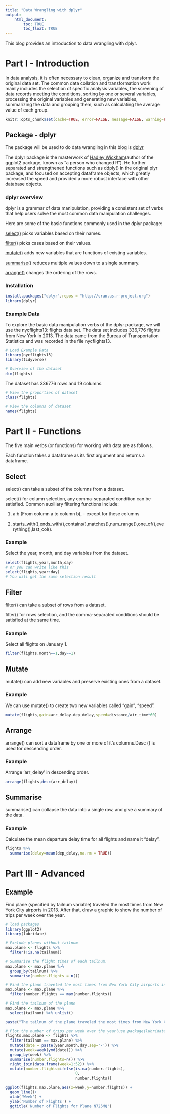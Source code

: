 ---
title: "Data Wrangling with dplyr"
output: 
    html_document:
        toc: TRUE
        toc_float: TRUE
---

This blog provides an introduction to data wrangling with dplyr.


# Part I - Introduction 

In data analysis, it is often necessary to clean, organize and transform the original data set. The common data collation and transformation work mainly includes the selection of specific analysis variables, the screening of data records meeting the conditions, sorting by one or several variables, processing the original variables and generating new variables, summarizing the data and grouping them, such as calculating the average value of each group.


```{r setup, include=FALSE,results='asis'}
knitr::opts_chunk$set(cache=TRUE, error=FALSE, message=FALSE, warning=FALSE, tidy.opts=list(width.cutoff=60),tidy=TRUE)
```

## Package - dplyr

The package will be used to do data wrangling in this blog is [dplyr](https://dplyr.tidyverse.org/)

The dplyr package is the masterwork of [Hadley Wickham](http://hadley.nz/)(author of the ggplot2 package, known as "a person who changed R"). He further separated and strengthened functions such as ddply() in the original plyr package, and focused on accepting dataframe objects, which greatly increased the speed and provided a more robust interface with other database objects.


### dplyr overview


dplyr is a grammar of data manipulation, providing a consistent set of verbs that help users solve the most common data manipulation challenges.

Here are some of the basic functions commonly used in the dplyr package:

[select()](https://dplyr.tidyverse.org/reference/select.html) picks variables based on their names.

[filter()](https://dplyr.tidyverse.org/reference/filter.html) picks cases based on their values.

[mutate()](https://dplyr.tidyverse.org/reference/mutate.html) adds new variables that are functions of existing variables.

[summarise()](https://dplyr.tidyverse.org/reference/summarise.html) reduces multiple values down to a single summary.

[arrange()](https://dplyr.tidyverse.org/reference/arrange.html) changes the ordering of the rows.

### Installation

```{r,results='asis'}
install.packages("dplyr",repos = "http://cran.us.r-project.org")
library(dplyr)
```

### Example Data

To explore the basic data manipulation verbs of the dplyr package, we will use the nycflights13: flights data set. The data set includes 336,776 flights from New York in 2013. The data came from the Bureau of Transportation Statistics and was recorded in the file nycflights13.

```{r}
# Load Example Data
library(nycflights13)
library(tidyverse)
```

```{r}
# Overview of the dataset
dim(flights)
```
The dataset has 336776 rows and 19 columns.

```{r}
# View the proporties of dataset
class(flights)
```

```{r}
# View the columns of dataset
names(flights)
```



# Part II - Functions

The five main verbs (or functions) for working with data are as follows.

Each function takes a dataframe as its first argument and returns a dataframe.

## Select 

select() can take a subset of the columns from a dataset.

select() for column selection, any comma-separated condition can be satisfied. Common auxiliary filtering functions include:

  1) a:b (From column a to column b), - except for these columns
  
  2) starts_with(),ends_with(),contains(),matches(),num_range(),one_of(),everything(),last_col().

### Example

Select the year, month, and day variables from the dataset.

```{r}
select(flights,year,month,day)
# or you can write like this
select(flights,year:day)
# You will get the same selection result
```

## Filter

filter() can take a subset of rows from a dataset.

filter() for rows selection, and the comma-separated conditions should be satisfied at the same time. 


### Example

Select all flights on January 1.

```{r}
filter(flights,month==1,day==1)
```

## Mutate

mutate() can add new variables and preserve existing ones from a dataset.

### Example

We can use mutate() to create two new variables called "gain", "speed".

```{r}
mutate(flights,gain=arr_delay-dep_delay,speed=distance/air_time*60)
```


## Arrange

arrange() can sort a dataframe by one or more of it’s columns.Desc () is used for descending order.


### Example

Arrange 'arr_delay' in descending order.

```{r}
arrange(flights,desc(arr_delay))
```

## Summarise

summarise() can collapse the data into a single row, and give a summary of the data.

### Example

Calculate the mean departure delay time for all flights and name it "delay".

```{r}
flights %>% 
  summarise(delay=mean(dep_delay,na.rm = TRUE))
```



# Part III - Advanced


## Example

Find plane (specified by tailnum variable) traveled the most times from New York City airports in 2013. After that, draw a graphic to show the number of trips per week over the year.

```{r,results='asis',fig.align='center'}
# load packages
library(ggplot2)
library(lubridate)

# Exclude planes without tailnum
max.plane <- flights %>%
  filter(!is.na(tailnum))

# Summarise the flight times of each tailnum.
max.plane <- max.plane %>%
  group_by(tailnum) %>%
  summarise(number.flights = n())

# Find the plane traveled the most times from New York City airports in 2013
max.plane <- max.plane %>%
  filter(number.flights == max(number.flights))

# Find the tailnum of the plane
max.plane <- max.plane %>% 
  select(tailnum) %>% unlist()

paste("The tailnum of the plane traveled the most times from New York City airports in 2013 is:",max.plane)

# Plot the number of trips per week over the year(use package(lubridate) to calculate the week)
flights.max.plane <- flights %>%
  filter(tailnum == max.plane) %>%
  mutate(date = paste(year,month,day,sep='-')) %>%
  mutate(week=week(ymd(date))) %>%
  group_by(week) %>%
  summarise(number.flights=n()) %>%
  right_join(data.frame(week=1:52)) %>%
  mutate(number.flights=ifelse(is.na(number.flights),
                               0,
                               number.flights))

ggplot(flights.max.plane,aes(x=week,y=number.flights)) +
  geom_line()+
  xlab('Week') +
  ylab('Number of Flights') +
  ggtitle('Number of Flights for Plane N725MQ')

```

